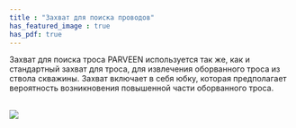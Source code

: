 ```yaml
---
title : "Захват для поиска проводов"
has_featured_image : true
has_pdf: true
---
```


Захват для поиска троса PARVEEN используется так же, как и стандартный захват для троса, для извлечения оборванного троса из ствола скважины. Захват включает в себя юбку, которая предполагает вероятность возникновения повышенной части оборванного троса.

<br />
<Image src={image} />